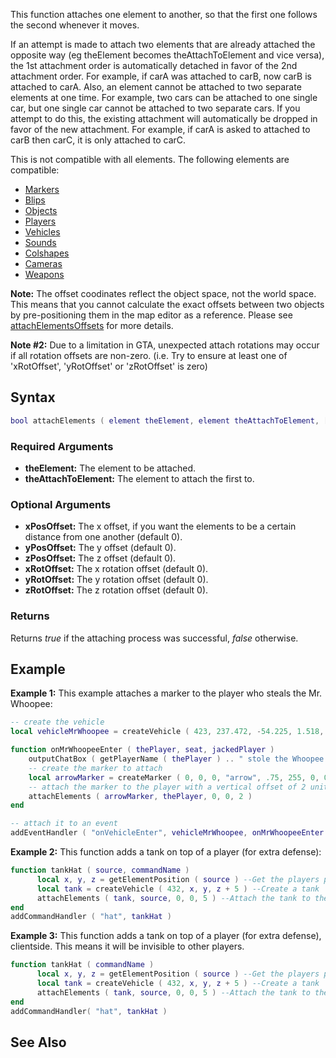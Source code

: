  
{{Server client function}}
This function attaches one element to another, so that the first one follows the second whenever it moves. 

If an attempt is made to attach two elements that are already attached the opposite way (eg theElement becomes theAttachToElement and vice versa), the 1st attachment order is automatically detached in favor of the 2nd attachment order. For example, if carA was attached to carB, now carB is attached to carA. Also, an element cannot be attached to two separate elements at one time. For example, two cars can be attached to one single car, but one single car cannot be attached to two separate cars. If you attempt to do this, the existing attachment will automatically be dropped in favor of the new attachment. For example, if carA is asked to attached to carB then carC, it is only attached to carC.

This is not compatible with all elements.  The following elements are compatible:
* [[/Marker.md|Marker]]s
* [[/Blip.md|Blip]]s
* [[/Object.md|Object]]s
* [[/Player.md|Player]]s
* [[/Vehicle.md|Vehicle]]s
* [[/Sound.md|Sound]]s
* [[/Colshape.md|Colshape]]s
* [[/Camera.md|Camera]]s
* [[/createWeapon.md|Weapons]]

'''Note:''' The offset coodinates reflect the object space, not the world space. This means that you cannot calculate the exact offsets between two objects by pre-positioning them in the map editor as a reference. Please see [[/attachElementsOffsets.md|attachElementsOffsets]] for more details.

'''Note #2:''' Due to a limitation in GTA, unexpected attach rotations may occur if all rotation offsets are non-zero. (i.e. Try to ensure at least one of 'xRotOffset', 'yRotOffset' or 'zRotOffset' is zero)

==Syntax== 
<syntaxhighlight lang="lua">
bool attachElements ( element theElement, element theAttachToElement, [ float xPosOffset, float yPosOffset, float zPosOffset, float xRotOffset, float yRotOffset, float zRotOffset ] )
</syntaxhighlight> 
{{OOP||[[/element.md|element]]:attach||}}

===Required Arguments=== 
*'''theElement:''' The element to be attached.
*'''theAttachToElement:''' The element to attach the first to.

===Optional Arguments=== 
{{OptionalArg}} 
*'''xPosOffset:''' The x offset, if you want the elements to be a certain distance from one another (default 0).
*'''yPosOffset:''' The y offset (default 0).
*'''zPosOffset:''' The z offset (default 0).
*'''xRotOffset:''' The x rotation offset (default 0).
*'''yRotOffset:''' The y rotation offset (default 0).
*'''zRotOffset:''' The z rotation offset (default 0).

===Returns===
Returns ''true'' if the attaching process was successful, ''false'' otherwise.

==Example== 
<section name="Server" class="server" show="true">
'''Example 1:''' This example attaches a marker to the player who steals the Mr. Whoopee:
<syntaxhighlight lang="lua">
-- create the vehicle
local vehicleMrWhoopee = createVehicle ( 423, 237.472, -54.225, 1.518, 0, 354.488, 0 )

function onMrWhoopeeEnter ( thePlayer, seat, jackedPlayer )
    outputChatBox ( getPlayerName ( thePlayer ) .. " stole the Whoopee!", root, 255, 0, 0 )
    -- create the marker to attach
    local arrowMarker = createMarker ( 0, 0, 0, "arrow", .75, 255, 0, 0, 170 )
    -- attach the marker to the player with a vertical offset of 2 units
    attachElements ( arrowMarker, thePlayer, 0, 0, 2 )
end

-- attach it to an event
addEventHandler ( "onVehicleEnter", vehicleMrWhoopee, onMrWhoopeeEnter )
</syntaxhighlight>
'''Example 2:''' This function adds a tank on top of a player (for extra defense):
<syntaxhighlight lang="lua">
function tankHat ( source, commandName )
      local x, y, z = getElementPosition ( source ) --Get the players position
      local tank = createVehicle ( 432, x, y, z + 5 ) --Create a tank
      attachElements ( tank, source, 0, 0, 5 ) --Attach the tank to the player.
end
addCommandHandler ( "hat", tankHat )
</syntaxhighlight>
</section>
<section name="Client" class="client" show="false">
'''Example 3:''' This function adds a tank on top of a player (for extra defense), clientside.  This means it will be invisible to other players.
<syntaxhighlight lang="lua">
function tankHat ( commandName )
      local x, y, z = getElementPosition ( source ) --Get the players position
      local tank = createVehicle ( 432, x, y, z + 5 ) --Create a tank
      attachElements ( tank, source, 0, 0, 5 ) --Attach the tank to the player.
end
addCommandHandler( "hat", tankHat )
</syntaxhighlight>
</section>

==See Also==
{{Element functions}}